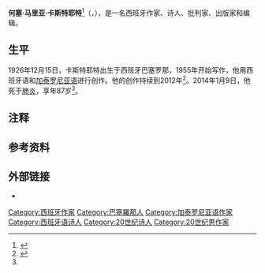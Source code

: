 {{Infobox person
| name         = 何塞·马里亚·卡斯特耶特
| image        = Josep Maria Castellet.JPG
| imagesize    = 250px
| caption      = 2009年5月的卡斯特耶特
| birth_name   = Josep Maria Castellet Díaz de Cossío
| birth_date   = {{birth date|1926|12|15|df=yes}}
| birth_place  = [[西班牙|西班牙]][[巴塞罗那|巴塞罗那]]
| death_date   = {{death date and age|2014|1|9|1926|12|15|df=yes}}
| death_place  = [[西班牙|西班牙]][[巴塞罗那|巴塞罗那]]
| other_names  = José María Castellet
| alma_mater   = 
| occupation   = 作家、诗人、文学家、出版家、编辑
| spouse       = 
| children     = 
| relatives    = 
| website      = 
| years_active = 1955年–2012年
}}

'''何塞·马里亚·卡斯特耶特'''<ref>{{cite book |author=[[吴元迈|吴元迈]] |title=《20世纪外国文学史: 1946年至1969年的外国文学》 |date=2004年 |publisher=[[译林出版社|译林出版社]] |isbn=780657669X}}</ref>（{{lang-ca|Josep Maria Castellet}}{{NoteTag|加泰罗尼亚语发音：乔塞·马里亚·卡斯特耶特；他在出版作品中常署名为“{{lang-es|José María Castellet}}”}}，{{bd|1926年|12月15日|2014年|1月9日|catIdx=Castellet}}），是一名西班牙作家、诗人、批判家、出版家和编辑。

==生平==
1926年12月15日，卡斯特耶特出生于西班牙巴塞罗那，1955年开始写作，他用西班牙语和[[加泰罗尼亚语|加泰罗尼亚语]]进行创作。他的创作持续到2012年<ref name=ara>{{Cite web|url=http://www.ara.cat/llegim/Josep_Maria_Castellet-Edicions_62_0_1063093870.html|title=Mor l'editor, escriptor i crític literari Josep Maria Castellet als 87 anys|date=2014-01-09|website=ara.cat|publisher=[[Ara_(newspaper)|Ara]]|accessdate=2014-01-09|language=ca|archive-date=2014-01-09|archive-url=https://web.archive.org/web/20140109154047/http://www.ara.cat/llegim/Josep_Maria_Castellet-Edicions_62_0_1063093870.html|dead-url=no}}</ref>。2014年1月9日，他死于[[肺炎|肺炎]]，享年87岁<ref name=ara/>。
==注释==
{{Notefoot}}
==参考资料==
{{reflist}}
==外部链接==
*{{IMDb name|0144767}}
{{DEFAULTSORT:Castellet, Josep Maria}}
{{西班牙小作品}}

[[Category:西班牙作家|Category:西班牙作家]]
[[Category:巴塞羅那人|Category:巴塞羅那人]]
[[Category:加泰罗尼亚语作家|Category:加泰罗尼亚语作家]]
[[Category:西班牙语诗人|Category:西班牙语诗人]]
[[Category:20世纪诗人|Category:20世纪诗人]]
[[Category:20世纪男作家|Category:20世纪男作家]]